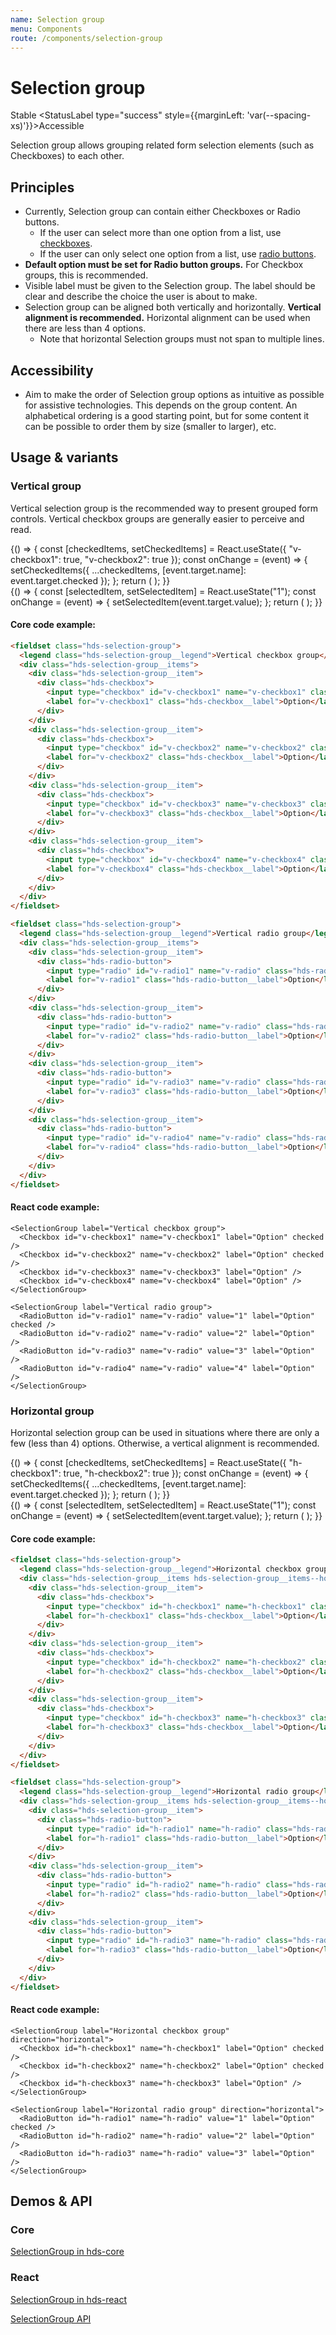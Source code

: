```yaml
---
name: Selection group
menu: Components
route: /components/selection-group
---
```




# Selection group

<StatusLabel type="info">Stable</StatusLabel>
<StatusLabel type="success" style={{marginLeft: 'var(--spacing-xs)'}}>Accessible</StatusLabel>

<LargeParagraph>
  Selection group allows grouping related form selection elements (such as Checkboxes) to each other.
</LargeParagraph>

## Principles

- Currently, Selection group can contain either Checkboxes or Radio buttons.
  - If the user can select more than one option from a list, use [checkboxes](/components/checkbox).
  - If the user can only select one option from a list, use [radio buttons](/components/radio-button).
- **Default option must be set for Radio button groups.** For Checkbox groups, this is recommended.
- Visible label must be given to the Selection group. The label should be clear and describe the choice the user is about to make.
- Selection group can be aligned both vertically and horizontally. **Vertical alignment is recommended.** Horizontal alignment can be used when there are less than 4 options.
  -  Note that horizontal Selection groups must not span to multiple lines.

## Accessibility

- Aim to make the order of Selection group options as intuitive as possible for assistive technologies. This depends on the group content. An alphabetical ordering is a good starting point, but for some content it can be possible to order them by size (smaller to larger), etc.

## Usage & variants

### Vertical group

Vertical selection group is the recommended way to present grouped form controls. Vertical checkbox groups are generally easier to perceive and read.

<Playground>
  {() => {
    const [checkedItems, setCheckedItems] = React.useState({ "v-checkbox1": true, "v-checkbox2": true });
    const onChange = (event) => {
      setCheckedItems({ ...checkedItems, [event.target.name]: event.target.checked });
    };
    return (
      <SelectionGroup label="Vertical checkbox group">
        <Checkbox id="v-checkbox1" name="v-checkbox1" label="Option" checked={checkedItems["v-checkbox1"]} onChange={onChange} />
        <Checkbox id="v-checkbox2" name="v-checkbox2" label="Option" checked={checkedItems["v-checkbox2"]} onChange={onChange} />
        <Checkbox id="v-checkbox3" name="v-checkbox3" label="Option" checked={checkedItems["v-checkbox3"]} onChange={onChange} />
        <Checkbox id="v-checkbox4" name="v-checkbox4" label="Option" checked={checkedItems["v-checkbox4"]} onChange={onChange} />
      </SelectionGroup>
    );
  }}
</Playground>

<br />

<Playground>
  {() => {
    const [selectedItem, setSelectedItem] = React.useState("1");
    const onChange = (event) => {
      setSelectedItem(event.target.value);
    };
    return (
      <SelectionGroup label="Vertical radio group">
        <RadioButton id="v-radio1" name="v-radio" value="1" label="Option" checked={selectedItem === "1"} onChange={onChange} />
        <RadioButton id="v-radio2" name="v-radio" value="2" label="Option" checked={selectedItem === "2"} onChange={onChange} />
        <RadioButton id="v-radio3" name="v-radio" value="3" label="Option" checked={selectedItem === "3"} onChange={onChange} />
        <RadioButton id="v-radio4" name="v-radio" value="4" label="Option" checked={selectedItem === "4"} onChange={onChange} />
      </SelectionGroup>
    );
  }}
</Playground>

#### Core code example:
```html
<fieldset class="hds-selection-group">
  <legend class="hds-selection-group__legend">Vertical checkbox group</legend>
  <div class="hds-selection-group__items">
    <div class="hds-selection-group__item">
      <div class="hds-checkbox">
        <input type="checkbox" id="v-checkbox1" name="v-checkbox1" class="hds-checkbox__input" value="foo" checked />
        <label for="v-checkbox1" class="hds-checkbox__label">Option</label>
      </div>
    </div>
    <div class="hds-selection-group__item">
      <div class="hds-checkbox">
        <input type="checkbox" id="v-checkbox2" name="v-checkbox2" class="hds-checkbox__input" value="bar" checked/>
        <label for="v-checkbox2" class="hds-checkbox__label">Option</label>
      </div>
    </div>
    <div class="hds-selection-group__item">
      <div class="hds-checkbox">
        <input type="checkbox" id="v-checkbox3" name="v-checkbox3" class="hds-checkbox__input" value="baz" />
        <label for="v-checkbox3" class="hds-checkbox__label">Option</label>
      </div>
    </div>
    <div class="hds-selection-group__item">
      <div class="hds-checkbox">
        <input type="checkbox" id="v-checkbox4" name="v-checkbox4" class="hds-checkbox__input" value="qux" />
        <label for="v-checkbox4" class="hds-checkbox__label">Option</label>
      </div>
    </div>
  </div>
</fieldset>

<fieldset class="hds-selection-group">
  <legend class="hds-selection-group__legend">Vertical radio group</legend>
  <div class="hds-selection-group__items">
    <div class="hds-selection-group__item">
      <div class="hds-radio-button">
        <input type="radio" id="v-radio1" name="v-radio" class="hds-radio-button__input" name="example" value="foo" checked />
        <label for="v-radio1" class="hds-radio-button__label">Option</label>
      </div>
    </div>
    <div class="hds-selection-group__item">
      <div class="hds-radio-button">
        <input type="radio" id="v-radio2" name="v-radio" class="hds-radio-button__input" name="example" value="bar" />
        <label for="v-radio2" class="hds-radio-button__label">Option</label>
      </div>
    </div>
    <div class="hds-selection-group__item">
      <div class="hds-radio-button">
        <input type="radio" id="v-radio3" name="v-radio" class="hds-radio-button__input" name="example" value="baz" />
        <label for="v-radio3" class="hds-radio-button__label">Option</label>
      </div>
    </div>
    <div class="hds-selection-group__item">
      <div class="hds-radio-button">
        <input type="radio" id="v-radio4" name="v-radio" class="hds-radio-button__input" name="example" value="qux" />
        <label for="v-radio4" class="hds-radio-button__label">Option</label>
      </div>
    </div>
  </div>
</fieldset>
```

#### React code example:
```tsx
<SelectionGroup label="Vertical checkbox group">
  <Checkbox id="v-checkbox1" name="v-checkbox1" label="Option" checked />
  <Checkbox id="v-checkbox2" name="v-checkbox2" label="Option" checked />
  <Checkbox id="v-checkbox3" name="v-checkbox3" label="Option" />
  <Checkbox id="v-checkbox4" name="v-checkbox4" label="Option" />
</SelectionGroup>

<SelectionGroup label="Vertical radio group">
  <RadioButton id="v-radio1" name="v-radio" value="1" label="Option" checked />
  <RadioButton id="v-radio2" name="v-radio" value="2" label="Option" />
  <RadioButton id="v-radio3" name="v-radio" value="3" label="Option" />
  <RadioButton id="v-radio4" name="v-radio" value="4" label="Option" />
</SelectionGroup>
```

### Horizontal group

Horizontal selection group can be used in situations where there are only a few (less than 4) options. Otherwise, a vertical alignment is recommended.

<Playground>
  {() => {
    const [checkedItems, setCheckedItems] = React.useState({ "h-checkbox1": true, "h-checkbox2": true });
    const onChange = (event) => {
      setCheckedItems({ ...checkedItems, [event.target.name]: event.target.checked });
    };
    return (
      <SelectionGroup label="Horizontal checkbox group" direction="horizontal">
        <Checkbox id="h-checkbox1" name="h-checkbox1" label="Option" checked={checkedItems["h-checkbox1"]} onChange={onChange} />
        <Checkbox id="h-checkbox2" name="h-checkbox2" label="Option" checked={checkedItems["h-checkbox2"]} onChange={onChange} />
        <Checkbox id="h-checkbox3" name="h-checkbox3" label="Option" checked={checkedItems["h-checkbox3"]} onChange={onChange} />
      </SelectionGroup>
    );
  }}
</Playground>

<br />

<Playground>
  {() => {
    const [selectedItem, setSelectedItem] = React.useState("1");
    const onChange = (event) => {
      setSelectedItem(event.target.value);
    };
    return (
      <SelectionGroup label="Horizontal radio group" direction="horizontal">
        <RadioButton id="h-radio1" name="h-radio" value="1" label="Option" checked={selectedItem === "1"} onChange={onChange} />
        <RadioButton id="h-radio2" name="h-radio" value="2" label="Option" checked={selectedItem === "2"} onChange={onChange} />
        <RadioButton id="h-radio3" name="h-radio" value="3" label="Option" checked={selectedItem === "3"} onChange={onChange} />
      </SelectionGroup>
    );
  }}
</Playground>

#### Core code example:
```html
<fieldset class="hds-selection-group">
  <legend class="hds-selection-group__legend">Horizontal checkbox group</legend>
  <div class="hds-selection-group__items hds-selection-group__items--horizontal">
    <div class="hds-selection-group__item">
      <div class="hds-checkbox">
        <input type="checkbox" id="h-checkbox1" name="h-checkbox1" class="hds-checkbox__input" value="foo" checked />
        <label for="h-checkbox1" class="hds-checkbox__label">Option</label>
      </div>
    </div>
    <div class="hds-selection-group__item">
      <div class="hds-checkbox">
        <input type="checkbox" id="h-checkbox2" name="h-checkbox2" class="hds-checkbox__input" value="bar" checked/>
        <label for="h-checkbox2" class="hds-checkbox__label">Option</label>
      </div>
    </div>
    <div class="hds-selection-group__item">
      <div class="hds-checkbox">
        <input type="checkbox" id="h-checkbox3" name="h-checkbox3" class="hds-checkbox__input" value="baz" />
        <label for="h-checkbox3" class="hds-checkbox__label">Option</label>
      </div>
    </div>
  </div>
</fieldset>

<fieldset class="hds-selection-group">
  <legend class="hds-selection-group__legend">Horizontal radio group</legend>
  <div class="hds-selection-group__items hds-selection-group__items--horizontal">
    <div class="hds-selection-group__item">
      <div class="hds-radio-button">
        <input type="radio" id="h-radio1" name="h-radio" class="hds-radio-button__input" name="example" value="foo" checked />
        <label for="h-radio1" class="hds-radio-button__label">Option</label>
      </div>
    </div>
    <div class="hds-selection-group__item">
      <div class="hds-radio-button">
        <input type="radio" id="h-radio2" name="h-radio" class="hds-radio-button__input" name="example" value="bar" />
        <label for="h-radio2" class="hds-radio-button__label">Option</label>
      </div>
    </div>
    <div class="hds-selection-group__item">
      <div class="hds-radio-button">
        <input type="radio" id="h-radio3" name="h-radio" class="hds-radio-button__input" name="example" value="baz" />
        <label for="h-radio3" class="hds-radio-button__label">Option</label>
      </div>
    </div>
  </div>
</fieldset>
```

#### React code example:
```tsx
<SelectionGroup label="Horizontal checkbox group" direction="horizontal">
  <Checkbox id="h-checkbox1" name="h-checkbox1" label="Option" checked />
  <Checkbox id="h-checkbox2" name="h-checkbox2" label="Option" checked />
  <Checkbox id="h-checkbox3" name="h-checkbox3" label="Option" />
</SelectionGroup>

<SelectionGroup label="Horizontal radio group" direction="horizontal">
  <RadioButton id="h-radio1" name="h-radio" value="1" label="Option" checked />
  <RadioButton id="h-radio2" name="h-radio" value="2" label="Option" />
  <RadioButton id="h-radio3" name="h-radio" value="3" label="Option" />
</SelectionGroup>
```

## Demos & API

### Core

[SelectionGroup in hds-core](/storybook/core/?path=/story/components-selection-group--default)

### React

[SelectionGroup in hds-react](/storybook/react/?path=/story/components-selectiongroup--default)

[SelectionGroup API](/storybook/react/?path=/docs/components-selectiongroup--default)
